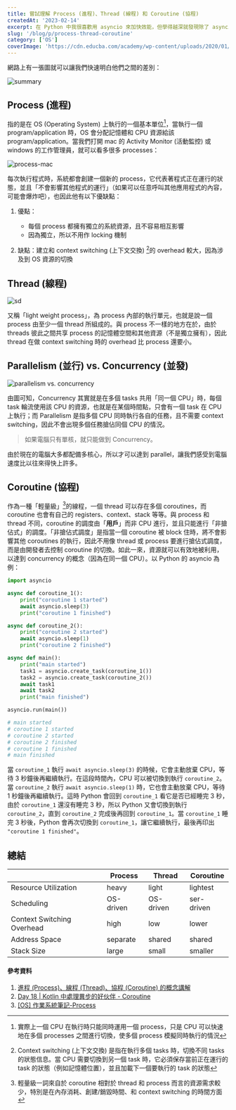 ```yaml
---
title: 嘗試理解 Process (進程)、Thread (線程) 和 Coroutine (協程)
createdAt: '2023-02-14'
excerpt: 在 Python 中我很喜歡用 asyncio 來加快效能，但學得越深就發現除了 asyncio 以外，還有其他如 process、thread 等專業知識是我沒有好好深入了解的，因此想說來好好記錄一番。
slug: '/blog/p/process-thread-coroutine'
category: ['OS']
coverImage: 'https://cdn.educba.com/academy/wp-content/uploads/2020/01/Process-vs-Thread.jpg.webp'
---
```


網路上有一張圖就可以讓我們快速明白他們之間的差別：

![summary](https://blog.kennycoder.io/2020/05/16/%E9%80%B2%E7%A8%8B-Process-%E3%80%81%E7%B7%9A%E7%A8%8B-Thread-%E3%80%81%E5%8D%94%E7%A8%8B-Coroutine-%E7%9A%84%E6%A6%82%E5%BF%B5%E8%AC%9B%E8%A7%A3/cover.png?pt=25)

## Process (進程)

指的是在 OS (Operating System) 上執行的一個基本單位[^1]，當執行一個 program/application 時，OS 會分配記憶體和
CPU 資源給該 program/application。當我們打開 mac 的 Activity Monitor (活動監控) 或 windows
的工作管理員，就可以看多很多 processes：

![process-mac](https://i.imgur.com/r1x96fi.png?w=800)

[^1]: 實際上一個 CPU 在執行時只能同時運用一個 process，只是 CPU 可以快速地在多個 processes 之間進行切換，使多個 process 模擬同時執行的情況

每次執行程式時，系統都會創建一個新的 process，它代表著程式正在運行的狀態，並且「不會影響其他程式的運行」（如果可以任意呼叫其他應用程式的內容，可能會爆炸吧），也因此他有以下優缺點：

1. 優點：

   - 每個 process 都擁有獨立的系統資源，且不容易相互影響
   - 因為獨立，所以不用作 locking 機制

2. 缺點：建立和 context switching (上下文交換) [^2]的 overhead 較大，因為涉及到 OS 資源的切換

[^2]:
    Context switching (上下文交換) 是指在執行多個 tasks 時，切換不同 tasks 的狀態信息。當 CPU 需要切換到另一個 task
    時，它必須保存當前正在運行的 task 的狀態（例如記憶體位置），並且加載下一個要執行的 task 的狀態

## Thread (線程)

![sd](https://microcontrollerslab.com/wp-content/uploads/2019/08/process-and-program.png?pt=6&pb=70&w=450)

又稱「light weight process」，為 process 內部的執行單元，也就是說一個 process 由至少一個 thread
所組成的。與 process 不一樣的地方在於，由於 threads 彼此之間共享 process 的記憶體空間和其他資源（不是獨立擁有），因此
thread 在做 context switching 時的 overhead 比 process 還要小。

## Parallelism (並行) vs. Concurrency (並發)

![parallelism vs. concurrency](https://www.dotnetcurry.com/images/dotnetcore/concurrent/parallel-vs-concurrent-dotnet-core.png?pt=105&pb=50)

由圖可知，Concurrency 其實就是在多個 tasks 共用「同一個 CPU」時，每個 task 輪流使用該 CPU 的資源，也就是在某個時間點，只會有一個
task 在 CPU 上執行；而 Parallelism 是指多個 CPU 同時執行各自的任務，且不需要 context switching，因此不會出現多個任務搶佔同個
CPU 的情況。

> 如果電腦只有單核，就只能做到 Concurrency。

由於現在的電腦大多都配備多核心，所以才可以達到 parallel，讓我們感受到電腦速度比以往來得快上許多。

## Coroutine (協程)

作為一種「輕量級」[^3]的線程，一個 thread 可以存在多個 coroutines，而 coroutine 也會有自己的 registers、context、stack
等等。與 process 和 thread 不同，coroutine 的調度由「**用戶**」而非 CPU 進行，並且只能進行「非搶佔式」的調度。「非搶佔式調度」是指當一個 coroutine 被 block 住時，將不會影響其他 coroutines 的執行，因此不用像 thread 或 process 要進行搶佔式調度，而是由開發者去控制
coroutine 的切換。如此一來，資源就可以有效地被利用，以達到 concurrency 的概念（因為在同一個 CPU）。以 Python 的 asyncio 為例：

```python
import asyncio

async def coroutine_1():
    print("coroutine 1 started")
    await asyncio.sleep(3)
    print("coroutine 1 finished")

async def coroutine_2():
    print("coroutine 2 started")
    await asyncio.sleep(1)
    print("coroutine 2 finished")

async def main():
    print("main started")
    task1 = asyncio.create_task(coroutine_1())
    task2 = asyncio.create_task(coroutine_2())
    await task1
    await task2
    print("main finished")

asyncio.run(main())

# main started
# coroutine 1 started
# coroutine 2 started
# coroutine 2 finished
# coroutine 1 finished
# main finished
```

當 `coroutine_1` 執行 `await asyncio.sleep(3)` 的時候，它會主動放棄 CPU，等待 3 秒鐘後再繼續執行。在這段時間內，CPU
可以被切換到執行 `coroutine_2`。當 `coroutine_2` 執行 `await asyncio.sleep(1)` 時，它也會主動放棄
CPU，等待 1 秒鐘後再繼續執行。這時 Python 會回到 `coroutine_1` 看它是否已經睡完 3 秒，由於 `coroutine_1` 還沒有睡完
3 秒，所以 Python 又會切換到執行 `coroutine_2`，直到 `coroutine_2` 完成後再回到 `coroutine_1`。當 `coroutine_1`
睡完 3 秒後，Python 會再次切換到 `coroutine_1`，讓它繼續執行，最後再印出 `"coroutine 1 finished"`。

[^3]:
    輕量級一詞來自於 coroutine 相對於 thread 和 process 而言的資源需求較少，特別是在內存消耗、創建/銷毀時間、和 context
    switching 的時間方面

## 總結

|                            | Process   | Thread    | Coroutine  |
| -------------------------- | --------- | --------- | ---------- |
| Resource Utilization       | heavy     | light     | lightest   |
| Scheduling                 | OS-driven | OS-driven | ser-driven |
| Context Switching Overhead | high      | low       | lower      |
| Address Space              | separate  | shared    | shared     |
| Stack Size                 | large     | small     | smaller    |

#### 參考資料

1. [進程 (Process)、線程 (Thread)、協程 (Coroutine) 的概念講解](https://blog.kennycoder.io/2020/05/16/%E9%80%B2%E7%A8%8B-Process-%E3%80%81%E7%B7%9A%E7%A8%8B-Thread-%E3%80%81%E5%8D%94%E7%A8%8B-Coroutine-%E7%9A%84%E6%A6%82%E5%BF%B5%E8%AC%9B%E8%A7%A3/)
2. [Day 18 | Kotlin 中處理異步的好伙伴 - Coroutine](https://ithelp.ithome.com.tw/articles/10239629)
3. [[OS] 作業系統筆記-Process](https://blog.tomchen.me/2020/03/21/OS/%5BOS%5D%20%E4%BD%9C%E6%A5%AD%E7%B3%BB%E7%B5%B1%E7%AD%86%E8%A8%98-Process/)
